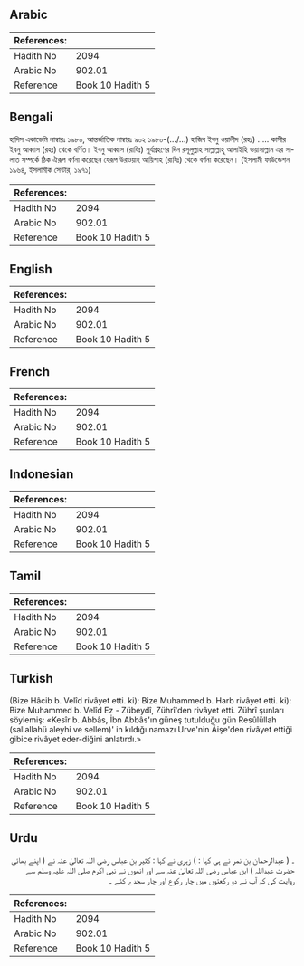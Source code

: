 ## Arabic


<div dir="rtl" lang="ar" style={{fontSize:'larger',backgroundColor:'#f8f9fa',padding:20}}>

</div>
<div style={{backgroundColor:'#f8f9fa',padding:20, marginBottom: 10}}><table> <thead> <tr> <th>References:</th> <th></th> </tr> </thead> <tbody><tr><td>Hadith No</td><td>2094</td></tr><tr><td>Arabic No</td><td>902.01</td></tr><tr><td>Reference</td><td>Book 10 Hadith 5</td></tr></tbody></table></div>

## Bengali


<div dir="ltr" lang="bn" style={{fontSize:'larger',backgroundColor:'#f8f9fa',padding:20}}>
হাদিস একাডেমি নাম্বারঃ ১৯৮০, আন্তর্জাতিক নাম্বারঃ ৯০২ ১৯৮০-(.../...) হাজিব ইবনু ওয়ালীদ (রহঃ) ..... কাসীর ইবনু আব্বাস (রহঃ) থেকে বর্ণিত। ইবনু আব্বাস (রাযিঃ) সূর্যগ্রহণের দিন রসূলুল্লাহ সাল্লাল্লাহু আলাইহি ওয়াসাল্লাম এর সালাত সম্পর্কে ঠিক ঐরূপ বর্ণনা করেছেন যেরূপ উরওয়াহ আয়িশাহ (রাযিঃ) থেকে বর্ণনা করেছেন। (ইসলামী ফাউন্ডেশন ১৯৬৪, ইসলামীক সেন্টার, ১৯৭১)
</div>
<div style={{backgroundColor:'#f8f9fa',padding:20, marginBottom: 10}}><table> <thead> <tr> <th>References:</th> <th></th> </tr> </thead> <tbody><tr><td>Hadith No</td><td>2094</td></tr><tr><td>Arabic No</td><td>902.01</td></tr><tr><td>Reference</td><td>Book 10 Hadith 5</td></tr></tbody></table></div>

## English


<div dir="ltr" lang="en" style={{fontSize:'larger',backgroundColor:'#f8f9fa',padding:20}}>

</div>
<div style={{backgroundColor:'#f8f9fa',padding:20, marginBottom: 10}}><table> <thead> <tr> <th>References:</th> <th></th> </tr> </thead> <tbody><tr><td>Hadith No</td><td>2094</td></tr><tr><td>Arabic No</td><td>902.01</td></tr><tr><td>Reference</td><td>Book 10 Hadith 5</td></tr></tbody></table></div>

## French


<div dir="ltr" lang="fr" style={{fontSize:'larger',backgroundColor:'#f8f9fa',padding:20}}>

</div>
<div style={{backgroundColor:'#f8f9fa',padding:20, marginBottom: 10}}><table> <thead> <tr> <th>References:</th> <th></th> </tr> </thead> <tbody><tr><td>Hadith No</td><td>2094</td></tr><tr><td>Arabic No</td><td>902.01</td></tr><tr><td>Reference</td><td>Book 10 Hadith 5</td></tr></tbody></table></div>

## Indonesian


<div dir="ltr" lang="id" style={{fontSize:'larger',backgroundColor:'#f8f9fa',padding:20}}>

</div>
<div style={{backgroundColor:'#f8f9fa',padding:20, marginBottom: 10}}><table> <thead> <tr> <th>References:</th> <th></th> </tr> </thead> <tbody><tr><td>Hadith No</td><td>2094</td></tr><tr><td>Arabic No</td><td>902.01</td></tr><tr><td>Reference</td><td>Book 10 Hadith 5</td></tr></tbody></table></div>

## Tamil


<div dir="ltr" lang="ta" style={{fontSize:'larger',backgroundColor:'#f8f9fa',padding:20}}>

</div>
<div style={{backgroundColor:'#f8f9fa',padding:20, marginBottom: 10}}><table> <thead> <tr> <th>References:</th> <th></th> </tr> </thead> <tbody><tr><td>Hadith No</td><td>2094</td></tr><tr><td>Arabic No</td><td>902.01</td></tr><tr><td>Reference</td><td>Book 10 Hadith 5</td></tr></tbody></table></div>

## Turkish


<div dir="ltr" lang="tr" style={{fontSize:'larger',backgroundColor:'#f8f9fa',padding:20}}>
(Bize Hâcib b. Velîd rivâyet etti. ki): Bize Muhammed b. Harb rivâyet etti. ki): Bize Muhammed b. Velîd Ez - Zübeydî, Zührî'den rivâyet etti. Zührî şunları söylemiş: «Kesîr b. Abbâs, İbn Abbâs'ın güneş tutulduğu gün Resûlüllah (sallallahü aleyhi ve sellem)' in kıldığı namazı Urve'nin Âişe'den rivâyet ettiği gibice rivâyet eder-diğini anlatırdı.»
</div>
<div style={{backgroundColor:'#f8f9fa',padding:20, marginBottom: 10}}><table> <thead> <tr> <th>References:</th> <th></th> </tr> </thead> <tbody><tr><td>Hadith No</td><td>2094</td></tr><tr><td>Arabic No</td><td>902.01</td></tr><tr><td>Reference</td><td>Book 10 Hadith 5</td></tr></tbody></table></div>

## Urdu


<div dir="rtl" lang="ur" style={{fontSize:'larger',backgroundColor:'#f8f9fa',padding:20}}>
۔ ( عبدالرحمان بن نمر نے ہی کہا : ) زہری نے کہا : کثیر بن عباس رضی اللہ تعالیٰ عنہ نے ( اپنے بھائی حضرت عبداللہ ) ابن عباس رضی اللہ تعالیٰ عنہ سے اور انھوں نے نبی اکرم صلی اللہ علیہ وسلم سے روایت کی کہ آپ نے دو رکعتوں میں چار رکوع اور چار سجدے کئے ۔
</div>
<div style={{backgroundColor:'#f8f9fa',padding:20, marginBottom: 10}}><table> <thead> <tr> <th>References:</th> <th></th> </tr> </thead> <tbody><tr><td>Hadith No</td><td>2094</td></tr><tr><td>Arabic No</td><td>902.01</td></tr><tr><td>Reference</td><td>Book 10 Hadith 5</td></tr></tbody></table></div>